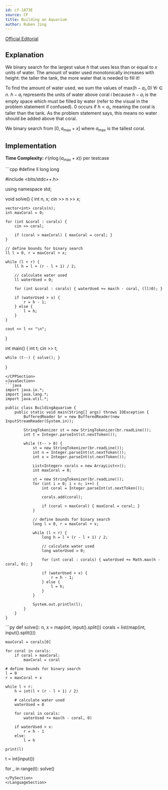 ```yaml
---
id: cf-1873E
source: CF
title: Building an Aquarium
author: Ruben Jing
---
```


[Official Editorial](https://codeforces.com/blog/entry/120634)

## Explanation

We binary search for the largest value $h$ that uses less than or equal to $x$ units of water.
The amount of water used monotonically increases with height: the taller the tank,
the more water that is needed to fill it!

To find the amount of water used, we sum the values of $\text{max}(h-a_i, 0) \ \forall i\in n$.
$h-a_i$ represents the units of water above coral $i$ because $h-a_i$ is the empty space
which must be filled by water (refer to the visual in the problem statement if confused). $0$
occurs if $h<a_i$, meaning the coral is taller than the tank. As the problem statement says,
this means no water should be added above that coral.

We binary search from $[0,a_\text{max}+x]$ where $a_\text{max}$ is the tallest coral.

## Implementation

**Time Complexity:** $\mathcal{O}(n\log\left(a_\text{max}+x\right))$ per testcase

<LanguageSection>
<CPPSection>
```cpp
#define ll long long

#include <bits/stdc++.h>

using namespace std;

void solve() {
	int n, x;
	cin >> n >> x;

	vector<int> corals(n);
	int maxCoral = 0;

	for (int &coral : corals) {
		cin >> coral;

		if (coral > maxCoral) { maxCoral = coral; }
	}

	// define bounds for binary search
	ll l = 0, r = maxCoral + x;

	while (l < r) {
		ll h = l + (r - l + 1) / 2;

		// calculate water used
		ll waterUsed = 0;

		for (int &coral : corals) { waterUsed += max(h - coral, (ll)0); }

		if (waterUsed > x) {
			r = h - 1;
		} else {
			l = h;
		}
	}

	cout << l << "\n";
}

int main() {
	int t;
	cin >> t;

	while (t--) { solve(); }
}
```
</CPPSection>
<JavaSection>
```java
import java.io.*;
import java.lang.*;
import java.util.*;

public class BuildingAquarium {
	public static void main(String[] args) throws IOException {
		BufferedReader br = new BufferedReader(new InputStreamReader(System.in));

		StringTokenizer st = new StringTokenizer(br.readLine());
		int t = Integer.parseInt(st.nextToken());

		while (t-- > 0) {
			st = new StringTokenizer(br.readLine());
			int n = Integer.parseInt(st.nextToken());
			int x = Integer.parseInt(st.nextToken());

			List<Integer> corals = new ArrayList<>();
			int maxCoral = 0;

			st = new StringTokenizer(br.readLine());
			for (int i = 0; i < n; i++) {
				int coral = Integer.parseInt(st.nextToken());

				corals.add(coral);

				if (coral > maxCoral) { maxCoral = coral; }
			}

			// define bounds for binary search
			long l = 0, r = maxCoral + x;

			while (l < r) {
				long h = l + (r - l + 1) / 2;

				// calculate water used
				long waterUsed = 0;

				for (int coral : corals) { waterUsed += Math.max(h - coral, 0); }

				if (waterUsed > x) {
					r = h - 1;
				} else {
					l = h;
				}
			}

			System.out.println(l);
		}
	}
}
```
</JavaSection>
<PySection>
```py
def solve():
	n, x = map(int, input().split())
	corals = list(map(int, input().split()))

	maxCoral = corals[0]

	for coral in corals:
		if coral > maxCoral:
			maxCoral = coral

	# define bounds for binary search
	l = 0
	r = maxCoral + x

	while l < r:
		h = int(l + (r - l + 1) / 2)

		# calculate water used
		waterUsed = 0

		for coral in corals:
			waterUsed += max(h - coral, 0)

		if waterUsed > x:
			r = h - 1
		else:
			l = h

	print(l)


t = int(input())

for _ in range(t):
	solve()
```
</PySection>
</LanguageSection>

